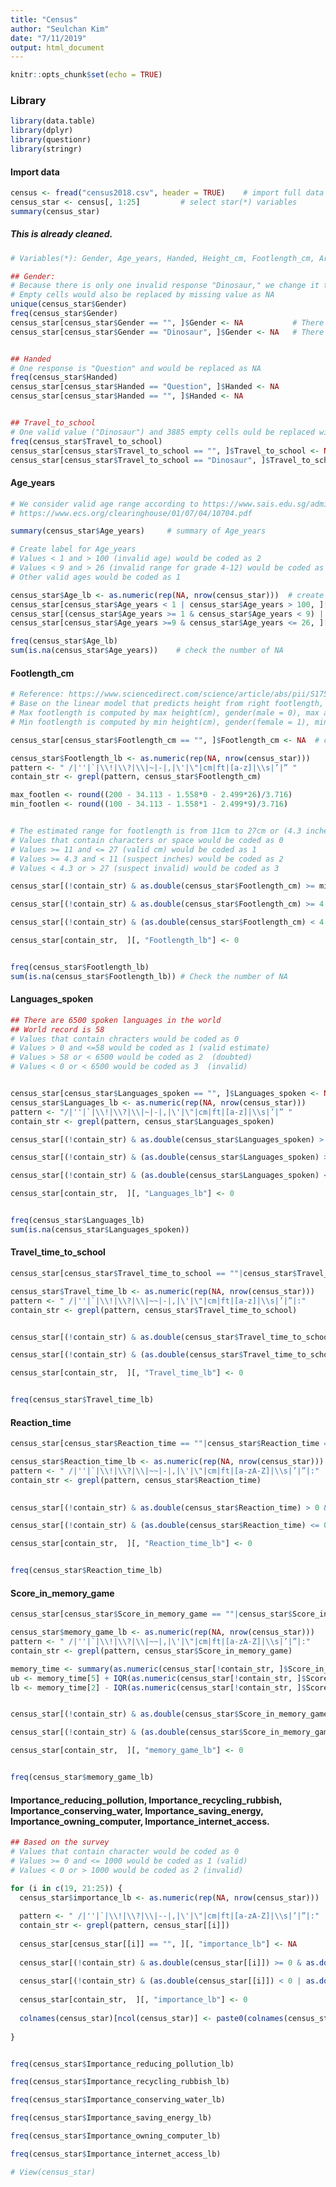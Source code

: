 ```yaml
---
title: "Census"
author: "Seulchan Kim"
date: "7/11/2019"
output: html_document
---
```


```r
knitr::opts_chunk$set(echo = TRUE)
```

### Library

```r
library(data.table)
library(dplyr)
library(questionr)
library(stringr)
```

#### Import data

```r

census <- fread("census2018.csv", header = TRUE)    # import full data
census_star <- census[, 1:25]         # select star(*) variables
summary(census_star)

```


##### This is already cleaned.

```r
# Variables(*): Gender, Age_years, Handed, Height_cm, Footlength_cm, Armspan_cm, Languages_spoken, Travel_to_school, Travel_time_to_school, Reaction_time, Score_in_memory_game, Favourite_physical_activity, Importance_reducing_pollution, Importance_recycling_rubbish, Importance_conserving_water, Importance_saving_energy, Importance_owning_computer, Importance_internet_access

## Gender:
# Because there is only one invalid response "Dinosaur," we change it to missing value.
# Empty cells would also be replaced by missing value as NA
unique(census_star$Gender)
freq(census_star$Gender)
census_star[census_star$Gender == "", ]$Gender <- NA           # There are 625 no responses
census_star[census_star$Gender == "Dinosaur", ]$Gender <- NA   # There is only one "Dinosaur"


## Handed 
# One response is "Question" and would be replaced as NA
freq(census_star$Handed)
census_star[census_star$Handed == "Question", ]$Handed <- NA
census_star[census_star$Handed == "", ]$Handed <- NA


## Travel_to_school
# One valid value ("Dinosaur") and 3885 empty cells ould be replaced with NA 
freq(census_star$Travel_to_school)
census_star[census_star$Travel_to_school == "", ]$Travel_to_school <- NA
census_star[census_star$Travel_to_school == "Dinosaur", ]$Travel_to_school <- NA

```


#### Age_years 

```r

# We consider valid age range according to https://www.sais.edu.sg/admissions/grade-listings/ 
# https://www.ecs.org/clearinghouse/01/07/04/10704.pdf

summary(census_star$Age_years)     # summary of Age_years

# Create label for Age_years
# Values < 1 and > 100 (invalid age) would be coded as 2
# Values < 9 and > 26 (invalid range for grade 4-12) would be coded as 3 
# Other valid ages would be coded as 1

census_star$Age_lb <- as.numeric(rep(NA, nrow(census_star)))  # create Age_lb variable
census_star[census_star$Age_years < 1 | census_star$Age_years > 100, ][, "Age_lb"] <- 2
census_star[(census_star$Age_years >= 1 & census_star$Age_years < 9) | (census_star$Age_years > 26 & census_star$Age_years <= 100), ][, "Age_lb"] <- 3
census_star[census_star$Age_years >=9 & census_star$Age_years <= 26, ][, "Age_lb"] <- 1

freq(census_star$Age_lb)
sum(is.na(census_star$Age_years))    # check the number of NA 
```





#### Footlength_cm


```r

# Reference: https://www.sciencedirect.com/science/article/abs/pii/S1752928X07000881
# Base on the linear model that predicts height from right footlength, gender, age
# Max footlength is computed by max height(cm), gender(male = 0), max age(years)
# Min footlength is computed by min height(cm), gender(female = 1), min age(years)

census_star[census_star$Footlength_cm == "", ]$Footlength_cm <- NA  # change empty string to NA

census_star$Footlength_lb <- as.numeric(rep(NA, nrow(census_star)))
pattern <- " /|''|`|\\!|\\?|\\|~|-|,|\'|\"|cm|ft|[a-z]|\\s|’|” "
contain_str <- grepl(pattern, census_star$Footlength_cm)

max_footlen <- round((200 - 34.113 - 1.558*0 - 2.499*26)/3.716)  
min_footlen <- round((100 - 34.113 - 1.558*1 - 2.499*9)/3.716)


# The estimated range for footlength is from 11cm to 27cm or (4.3 inches - 10.6 inches)
# Values that contain characters or space would be coded as 0
# Values >= 11 and <= 27 (valid cm) would be coded as 1
# Values >= 4.3 and < 11 (suspect inches) would be coded as 2
# Values < 4.3 or > 27 (suspect invalid) would be coded as 3

census_star[(!contain_str) & as.double(census_star$Footlength_cm) >= min_footlen & as.double(census_star$Footlength_cm) <= max_footlen, ][, "Footlength_lb"] <- 1

census_star[(!contain_str) & as.double(census_star$Footlength_cm) >= 4.3 & as.double(census_star$Footlength_cm) < min_footlen, ][, "Footlength_lb"] <- 2

census_star[(!contain_str) & (as.double(census_star$Footlength_cm) < 4.3 | as.double(census_star$Footlength_cm) > max_footlen), ][, "Footlength_lb"] <- 3

census_star[contain_str,  ][, "Footlength_lb"] <- 0


freq(census_star$Footlength_lb)
sum(is.na(census_star$Footlength_lb)) # Check the number of NA

```



#### Languages_spoken


```r

## There are 6500 spoken languages in the world
## World record is 58
# Values that contain chracters would be coded as 0
# Values > 0 and <=58 would be coded as 1 (valid estimate)
# Values > 58 or < 6500 would be coded as 2  (doubted)
# Values < 0 or < 6500 would be coded as 3  (invalid)


census_star[census_star$Languages_spoken == "", ]$Languages_spoken <- NA  # change empty string to NA
census_star$Languages_lb <- as.numeric(rep(NA, nrow(census_star)))
pattern <- "/|''|`|\\!|\\?|\\|~|-|,|\'|\"|cm|ft|[a-z]|\\s|’|” "
contain_str <- grepl(pattern, census_star$Languages_spoken)

census_star[(!contain_str) & as.double(census_star$Languages_spoken) > 0 & as.double(census_star$Languages_spoken) <= 58, ][, "Languages_lb"] <- 1

census_star[(!contain_str) & (as.double(census_star$Languages_spoken) > 58 & as.double(census_star$Languages_spoken) <= 6500), ][, "Languages_lb"] <- 2

census_star[(!contain_str) & (as.double(census_star$Languages_spoken) <= 0 | as.double(census_star$Languages_spoken) > 6500), ][, "Languages_lb"] <- 3

census_star[contain_str,  ][, "Languages_lb"] <- 0


freq(census_star$Languages_lb)
sum(is.na(census_star$Languages_spoken))
```


#### Travel_time_to_school

```r

census_star[census_star$Travel_time_to_school == ""|census_star$Travel_time_to_school == "n/a"|census_star$Travel_time_to_school == "5~10", ]$Travel_time_to_school <- NA  # change empty string to NA

census_star$Travel_time_lb <- as.numeric(rep(NA, nrow(census_star)))
pattern <- " /|''|`|\\!|\\?|\\|~~|-|,|\'|\"|cm|ft|[a-z]|\\s|’|”|:"
contain_str <- grepl(pattern, census_star$Travel_time_to_school)


census_star[(!contain_str) & as.double(census_star$Travel_time_to_school) >= 1 & as.double(census_star$Travel_time_to_school) <= 180, ][, "Travel_time_lb"] <- 1

census_star[(!contain_str) & (as.double(census_star$Travel_time_to_school) < 1 | as.double(census_star$Travel_time_to_school) > 180), ][, "Travel_time_lb"] <- 2

census_star[contain_str,  ][, "Travel_time_lb"] <- 0


freq(census_star$Travel_time_lb)


```



#### Reaction_time

```r
census_star[census_star$Reaction_time == ""|census_star$Reaction_time == "n/a"|census_star$Reaction_time == "0.3.1", ]$Reaction_time <- NA  # change empty string to NA

census_star$Reaction_time_lb <- as.numeric(rep(NA, nrow(census_star)))
pattern <- " /|''|`|\\!|\\?|\\|~~|-|,|\'|\"|cm|ft|[a-zA-Z]|\\s|’|”|:"
contain_str <- grepl(pattern, census_star$Reaction_time)

  
census_star[(!contain_str) & as.double(census_star$Reaction_time) > 0 & as.double(census_star$Reaction_time) <= 30, ][, "Reaction_time_lb"] <- 1

census_star[(!contain_str) & (as.double(census_star$Reaction_time) <= 0 | as.double(census_star$Reaction_time) > 30), ][, "Reaction_time_lb"] <- 2

census_star[contain_str,  ][, "Reaction_time_lb"] <- 0


freq(census_star$Reaction_time_lb)

```

#### Score_in_memory_game

```r
census_star[census_star$Score_in_memory_game == ""|census_star$Score_in_memory_game == "n/a", ]$Score_in_memory_game <- NA  # change empty string to NA

census_star$memory_game_lb <- as.numeric(rep(NA, nrow(census_star)))
pattern <- " /|''|`|\\!|\\?|\\|~~|,|\'|\"|cm|ft|[a-zA-Z]|\\s|’|”|:"
contain_str <- grepl(pattern, census_star$Score_in_memory_game)

memory_time <- summary(as.numeric(census_star[!contain_str, ]$Score_in_memory_game))
ub <- memory_time[5] + IQR(as.numeric(census_star[!contain_str, ]$Score_in_memory_game), na.rm = TRUE) * 1.5
lb <- memory_time[2] - IQR(as.numeric(census_star[!contain_str, ]$Score_in_memory_game), na.rm = TRUE) * 1.5


census_star[(!contain_str) & as.double(census_star$Score_in_memory_game) >= lb & as.double(census_star$Score_in_memory_game) <= ub, ][, "memory_game_lb"] <- 1

census_star[(!contain_str) & (as.double(census_star$Score_in_memory_game) < lb | as.double(census_star$Score_in_memory_game) > ub), ][, "memory_game_lb"] <- 2

census_star[contain_str,  ][, "memory_game_lb"] <- 0


freq(census_star$memory_game_lb)
```


#### Importance_reducing_pollution, Importance_recycling_rubbish, Importance_conserving_water, Importance_saving_energy, Importance_owning_computer, Importance_internet_access.

```r

## Based on the survey 
# Values that contain character would be coded as 0
# Values >= 0 and <= 1000 would be coded as 1 (valid)
# Values < 0 or > 1000 would be coded as 2 (invalid) 

for (i in c(19, 21:25)) {
  census_star$importance_lb <- as.numeric(rep(NA, nrow(census_star)))
  
  pattern <- " /|''|`|\\!|\\?|\\|--|,|\'|\"|cm|ft|[a-zA-Z]|\\s|’|”|:"
  contain_str <- grepl(pattern, census_star[[i]])
  
  census_star[census_star[[i]] == "", ][, "importance_lb"] <- NA
  
  census_star[(!contain_str) & as.double(census_star[[i]]) >= 0 & as.double(census_star[[i]]) <= 1000, ][, "importance_lb"] <- 1
  
  census_star[(!contain_str) & (as.double(census_star[[i]]) < 0 | as.double(census_star[[i]]) > 1000), ][, "importance_lb"] <- 2
  
  census_star[contain_str,  ][, "importance_lb"] <- 0
  
  colnames(census_star)[ncol(census_star)] <- paste0(colnames(census_star)[i],"_lb")
  
}


freq(census_star$Importance_reducing_pollution_lb)

freq(census_star$Importance_recycling_rubbish_lb)

freq(census_star$Importance_conserving_water_lb)

freq(census_star$Importance_saving_energy_lb)

freq(census_star$Importance_owning_computer_lb)

freq(census_star$Importance_internet_access_lb)

# View(census_star)   
```


